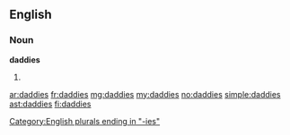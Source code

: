 ==English==

===Noun===
'''daddies'''

# {{plural of|daddy}}

[[Category:English plurals ending in "-ies"]]

[[ar:daddies]]
[[fr:daddies]]
[[mg:daddies]]
[[my:daddies]]
[[no:daddies]]
[[simple:daddies]]
[[ast:daddies]]
[[fi:daddies]]